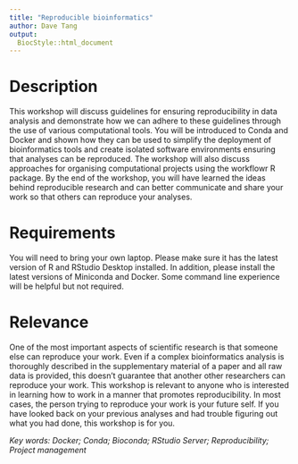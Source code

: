 ```yaml
---
title: "Reproducible bioinformatics"
author: Dave Tang
output:
  BiocStyle::html_document
---
```


# Description

This workshop will discuss guidelines for ensuring reproducibility in data analysis and demonstrate how we can adhere to these guidelines through the use of various computational tools. You will be introduced to Conda and Docker and shown how they can be used to simplify the deployment of bioinformatics tools and create isolated software environments ensuring that analyses can be reproduced. The workshop will also discuss approaches for organising computational projects using the workflowr R package. By the end of the workshop, you will have learned the ideas behind reproducible research and can better communicate and share your work so that others can reproduce your analyses.

# Requirements

You will need to bring your own laptop. Please make sure it has the latest version of R and RStudio Desktop installed. In addition, please install the latest versions of Miniconda and Docker. Some command line experience will be helpful but not required.

# Relevance

One of the most important aspects of scientific research is that someone else can reproduce your work. Even if a complex bioinformatics analysis is thoroughly described in the supplementary material of a paper and all raw data is provided, this doesn't guarantee that another other researchers can reproduce your work. This workshop is relevant to anyone who is interested in learning how to work in a manner that promotes reproducibility. In most cases, the person trying to reproduce your work is your future self. If you have looked back on your previous analyses and had trouble figuring out what you had done, this workshop is for you.

*Key words: Docker; Conda; Bioconda; RStudio Server; Reproducibility; Project management*